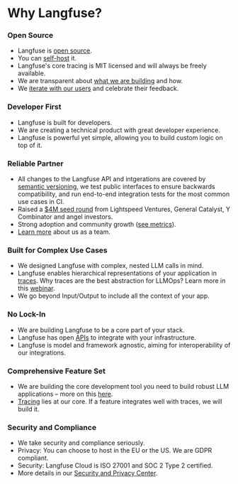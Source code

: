 # Why Langfuse?

### Open Source

- Langfuse is [open source](/docs/open-source).
- You can [self-host](/docs/deployment/self-host) it.
- Langfuse's core tracing is MIT licensed and will always be freely available.
- We are transparent about [what we are building](/roadmap) and how.
- We [iterate with our users](https://github.com/orgs/langfuse/discussions) and celebrate their feedback.

### Developer First

- Langfuse is built for developers.
- We are creating a technical product with great developer experience.
- Langfuse is powerful yet simple, allowing you to build custom logic on top of it.

### Reliable Partner

- All changes to the Langfuse API and intgerations are covered by [semantic versioning](https://semver.org), we test public interfaces to ensure backwards compatibility, and run end-to-end integration tests for the most common use cases in CI.
- Raised a [$4M seed round](/blog/announcing-our-seed-round) from Lightspeed Ventures, General Catalyst, Y Combinator and angel investors.
- Strong adoption and community growth ([see metrics](/public-metrics-dashboard)).
- [Learn more](/about) about us as a team.

### Built for Complex Use Cases

- We designed Langfuse with complex, nested LLM calls in mind.
- Langfuse enables hierarchical representations of your application in [traces](/docs/tracing). Why traces are the best abstraction for LLMOps? Learn more in this [webinar](/guides/videos/webinar-observability-llm-systems).
- We go beyond Input/Output to include all the context of your app.

### No Lock-In

- We are building Langfuse to be a core part of your stack.
- Langfuse has open [APIs](https://api.reference.langfuse.com) to integrate with your infrastructure.
- Langfuse is model and framework agnostic, aiming for interoperability of our integrations.

### Comprehensive Feature Set

- We are building the core development tool you need to build robust LLM applications – more on this [here](/blog/2024-04-introducing-langfuse-2.0).
- [Tracing](/docs/tracing) lies at our core. If a feature integrates well with traces, we will build it.

### Security and Compliance

- We take security and compliance seriously.
- Privacy: You can choose to host in the EU or the US. We are GDPR compliant.
- Security: Langfuse Cloud is ISO 27001 and SOC 2 Type 2 certified.
- More details in our [Security and Privacy Center](/security).
